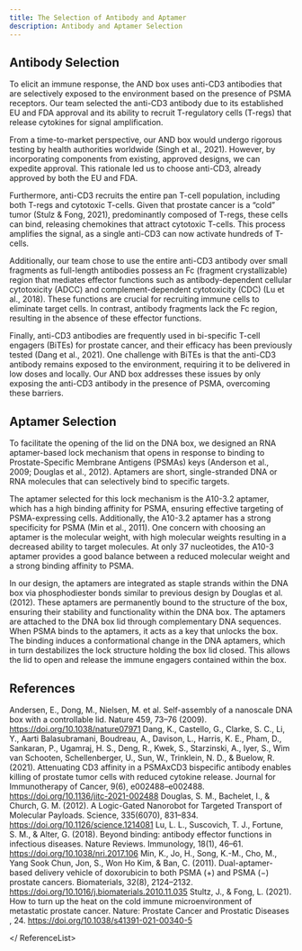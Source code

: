 ```yaml
---
title: The Selection of Antibody and Aptamer
description: Antibody and Aptamer Selection
---
```



## Antibody Selection

To elicit an immune response, the AND box uses anti-CD3 antibodies that are selectively exposed to the environment based on the presence of PSMA receptors. Our team selected the anti-CD3 antibody due to its established EU and FDA approval and its ability to recruit T-regulatory cells (T-regs) that release cytokines for signal amplification.

From a time-to-market perspective, our AND box would undergo rigorous testing by health authorities worldwide (Singh et al., 2021). However, by incorporating components from existing, approved designs, we can expedite approval. This rationale led us to choose anti-CD3, already approved by both the EU and FDA.

Furthermore, anti-CD3 recruits the entire pan T-cell population, including both T-regs and cytotoxic T-cells. Given that prostate cancer is a “cold” tumor (Stulz & Fong, 2021), predominantly composed of T-regs, these cells can bind, releasing chemokines that attract cytotoxic T-cells. This process amplifies the signal, as a single anti-CD3 can now activate hundreds of T-cells.

Additionally, our team chose to use the entire anti-CD3 antibody over small fragments as full-length antibodies possess an Fc (fragment crystallizable) region that mediates effector functions such as antibody-dependent cellular cytotoxicity (ADCC) and complement-dependent cytotoxicity (CDC) (Lu et al., 2018). These functions are crucial for recruiting immune cells to eliminate target cells. In contrast, antibody fragments lack the Fc region, resulting in the absence of these effector functions.

Finally, anti-CD3 antibodies are frequently used in bi-specific T-cell engagers (BiTEs) for prostate cancer, and their efficacy has been previously tested (Dang et al., 2021). One challenge with BiTEs is that the anti-CD3 antibody remains exposed to the environment, requiring it to be delivered in low doses and locally. Our AND box addresses these issues by only exposing the anti-CD3 antibody in the presence of PSMA, overcoming these barriers.

## Aptamer Selection

To facilitate the opening of the lid on the DNA box, we designed an RNA aptamer-based lock mechanism that opens in response to binding to Prostate-Specific Membrane Antigens (PSMAs) keys (Anderson et al., 2009; Douglas et al., 2012). Aptamers are short, single-stranded DNA or RNA molecules that can selectively bind to specific targets.

The aptamer selected for this lock mechanism is the A10-3.2 aptamer, which has a high binding affinity for PSMA, ensuring effective targeting of PSMA-expressing cells. Additionally, the A10-3.2 aptamer has a strong specificity for PSMA (Min et al., 2011). One concern with choosing an aptamer is the molecular weight, with high molecular weights resulting in a decreased ability to target molecules. At only 37 nucleotides, the A10-3 aptamer provides a good balance between a reduced molecular weight and a strong binding affinity to PSMA.

In our design, the aptamers are integrated as staple strands within the DNA box via phosphodiester bonds similar to previous design by Douglas et al. (2012). These aptamers are permanently bound to the structure of the box, ensuring their stability and functionality within the DNA box. The aptamers are attached to the DNA box lid through complementary DNA sequences. When PSMA binds to the aptamers, it acts as a key that unlocks the box. The binding induces a conformational change in the DNA aptamers, which in turn destabilizes the lock structure holding the box lid closed. This allows the lid to open and release the immune engagers contained within the box.

## References

<ReferenceList>

Andersen, E., Dong, M., Nielsen, M. et al. Self-assembly of a nanoscale DNA box with a controllable lid. Nature 459, 73–76 (2009). https://doi.org/10.1038/nature07971
Dang, K., Castello, G., Clarke, S. C., Li, Y., Aarti Balasubramani, Boudreau, A., Davison, L., Harris, K. E., Pham, D., Sankaran, P., Ugamraj, H. S., Deng, R., Kwek, S., Starzinski, A., Iyer, S., Wim van Schooten, Schellenberger, U., Sun, W., Trinklein, N. D., & Buelow, R. (2021). Attenuating CD3 affinity in a PSMAxCD3 bispecific antibody enables killing of prostate tumor cells with reduced cytokine release. Journal for Immunotherapy of Cancer, 9(6), e002488–e002488. https://doi.org/10.1136/jitc-2021-002488
Douglas, S. M., Bachelet, I., & Church, G. M. (2012). A Logic-Gated Nanorobot for Targeted Transport of Molecular Payloads. Science, 335(6070), 831–834. https://doi.org/10.1126/science.1214081
Lu, L. L., Suscovich, T. J., Fortune, S. M., & Alter, G. (2018). Beyond binding: antibody effector functions in infectious diseases. Nature Reviews. Immunology, 18(1), 46–61. https://doi.org/10.1038/nri.2017.106
Min, K., Jo, H., Song, K.-M., Cho, M., Yang Sook Chun, Jon, S., Won Ho Kim, & Ban, C. (2011). Dual-aptamer-based delivery vehicle of doxorubicin to both PSMA (+) and PSMA (−) prostate cancers. Biomaterials, 32(8), 2124–2132. https://doi.org/10.1016/j.biomaterials.2010.11.035
Stultz, J., & Fong, L. (2021). How to turn up the heat on the cold immune microenvironment of metastatic prostate cancer. Nature: Prostate Cancer and Prostatic Diseases , 24. https://doi.org/10.1038/s41391-021-00340-5

</ ReferenceList>

